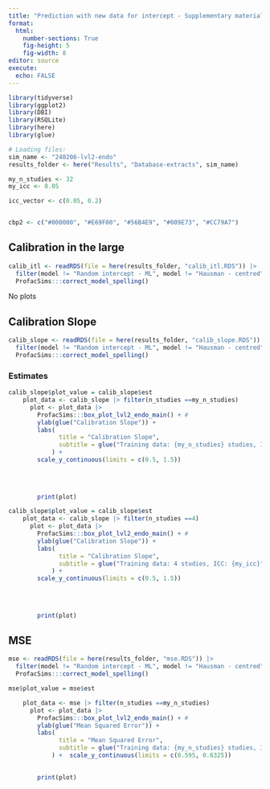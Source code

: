```yaml
---
title: "Prediction with new data for intercept - Supplementary material"
format: 
  html:
    number-sections: True
    fig-height: 5
    fig-width: 8
editor: source
execute: 
  echo: FALSE
---
```


```r
library(tidyverse)
library(ggplot2)
library(DBI)
library(RSQLite)
library(here)
library(glue)

# Loading files:
sim_name <- "240206-lvl2-endo"
results_folder <- here("Results", "Database-extracts", sim_name)

my_n_studies <- 32
my_icc <- 0.05

icc_vector <- c(0.05, 0.2)


cbp2 <- c("#000000", "#E69F00", "#56B4E9", "#009E73", "#CC79A7")
```
## Calibration in the large
```R
calib_itl <- readRDS(file = here(results_folder, "calib_itl.RDS")) |> 
  filter(model != "Random intercept - ML", model != "Hausman - centred") |> 
  ProfacSims:::correct_model_spelling()

```
No plots

## Calibration Slope
```R
calib_slope <- readRDS(file = here(results_folder, "calib_slope.RDS")) |> 
  filter(model != "Random intercept - ML", model != "Hausman - centred") |> 
  ProfacSims:::correct_model_spelling()

```

### Estimates
```r
calib_slope$plot_value = calib_slope$est
    plot_data <- calib_slope |> filter(n_studies ==my_n_studies) 
      plot <- plot_data |> 
        ProfacSims:::box_plot_lvl2_endo_main() + #  
        ylab(glue("Calibration Slope")) +
        labs(
              title = "Calibration Slope",
              subtitle = glue("Training data: {my_n_studies} studies, ICC: {my_icc}")
            ) +  
        scale_y_continuous(limits = c(0.5, 1.5)) 
           

        
      
        print(plot)

```

```r
calib_slope$plot_value = calib_slope$est
    plot_data <- calib_slope |> filter(n_studies ==4) 
      plot <- plot_data |> 
        ProfacSims:::box_plot_lvl2_endo_main() + # 
        ylab(glue("Calibration Slope")) +
        labs(
              title = "Calibration Slope",
              subtitle = glue("Training data: 4 studies, ICC: {my_icc}")
            ) +  
        scale_y_continuous(limits = c(0.5, 1.5)) 
           

        
      
        print(plot)

```




## MSE
```R
mse <- readRDS(file = here(results_folder, "mse.RDS")) |> 
  filter(model != "Random intercept - ML", model != "Hausman - centred") |> 
  ProfacSims:::correct_model_spelling()

```

```r
mse$plot_value = mse$est

    plot_data <- mse |> filter(n_studies ==my_n_studies) 
      plot <- plot_data |> 
        ProfacSims:::box_plot_lvl2_endo_main() + # 
        ylab(glue("Mean Squared Error")) +
        labs(
              title = "Mean Squared Error",
              subtitle = glue("Training data: {my_n_studies} studies, ICC: {my_icc}")
            ) +  scale_y_continuous(limits = c(0.595, 0.6325))

      
        print(plot)

```
